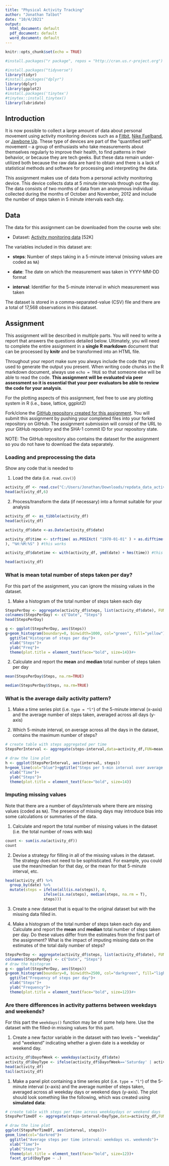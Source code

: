 ---
title: "Physical Activity Tracking"
author: "Jonathan Talbot"
date: "10/4/2021"
output:
  html_document: default
  pdf_document: default
  word_document: default
---

```{r setup, include=FALSE}
knitr::opts_chunk$set(echo = TRUE)

#install.packages("r package", repos = "http://cran.us.r-project.org")

#install.packages("tidyverse")
library(tidyr)
#install.packages("dplyr")
library(dplyr)
library(ggplot2)
#install.packages('tinytex')
#tinytex::install_tinytex()
library(lubridate)

```

## Introduction

It is now possible to collect a large amount of data about personal
movement using activity monitoring devices such as a
[Fitbit](http://www.fitbit.com), [Nike
Fuelband](http://www.nike.com/us/en_us/c/nikeplus-fuelband), or
[Jawbone Up](https://jawbone.com/up). These type of devices are part of
the "quantified self" movement -- a group of enthusiasts who take
measurements about themselves regularly to improve their health, to
find patterns in their behavior, or because they are tech geeks. But
these data remain under-utilized both because the raw data are hard to
obtain and there is a lack of statistical methods and software for
processing and interpreting the data.

This assignment makes use of data from a personal activity monitoring
device. This device collects data at 5 minute intervals through out the
day. The data consists of two months of data from an anonymous
individual collected during the months of October and November, 2012
and include the number of steps taken in 5 minute intervals each day.

## Data

The data for this assignment can be downloaded from the course web
site:

* Dataset: [Activity monitoring data](https://d396qusza40orc.cloudfront.net/repdata%2Fdata%2Factivity.zip) [52K]

The variables included in this dataset are:

* **steps**: Number of steps taking in a 5-minute interval (missing
    values are coded as `NA`)

* **date**: The date on which the measurement was taken in YYYY-MM-DD
    format

* **interval**: Identifier for the 5-minute interval in which
    measurement was taken




The dataset is stored in a comma-separated-value (CSV) file and there
are a total of 17,568 observations in this
dataset.


## Assignment

This assignment will be described in multiple parts. You will need to
write a report that answers the questions detailed below. Ultimately,
you will need to complete the entire assignment in a **single R
markdown** document that can be processed by **knitr** and be
transformed into an HTML file.

Throughout your report make sure you always include the code that you
used to generate the output you present. When writing code chunks in
the R markdown document, always use `echo = TRUE` so that someone else
will be able to read the code. **This assignment will be evaluated via
peer assessment so it is essential that your peer evaluators be able
to review the code for your analysis**.

For the plotting aspects of this assignment, feel free to use any
plotting system in R (i.e., base, lattice, ggplot2)

Fork/clone the [GitHub repository created for this
assignment](http://github.com/rdpeng/RepData_PeerAssessment1). You
will submit this assignment by pushing your completed files into your
forked repository on GitHub. The assignment submission will consist of
the URL to your GitHub repository and the SHA-1 commit ID for your
repository state.

NOTE: The GitHub repository also contains the dataset for the
assignment so you do not have to download the data separately.



### Loading and preprocessing the data

Show any code that is needed to

1. Load the data (i.e. `read.csv()`)
```{r 1 }
activity_df <- read.csv("C:/Users/Jonathan/Downloads/repdata_data_activity/activity.csv")
head(activity_df,6)
```
2. Process/transform the data (if necessary) into a format suitable for your analysis

```{r}
activity_df <- as_tibble(activity_df)
head(activity_df)
```

```{r 2}
activity_df$date <-as.Date(activity_df$date)

activity_df$time <- strftime( as.POSIXct( "1970-01-01" ) + as.difftime(activity_df$interval, units="mins" 
), "%H:%M:%S" ) #this works

activity_df$datetime <- with(activity_df, ymd(date) + hms(time)) #this works!

head(activity_df)

```




### What is mean total number of steps taken per day?

For this part of the assignment, you can ignore the missing values in
the dataset.

1. Make a histogram of the total number of steps taken each day

```{r 3}

StepsPerDay <- aggregate(activity_df$steps, list(activity_df$date), FUN=sum)
colnames(StepsPerDay) <- c("Date", "Steps")
head(StepsPerDay)

```
```{r 4}

g <- ggplot(StepsPerDay, aes(Steps))
g+geom_histogram(boundary=0, binwidth=1000, col="green", fill="yellow")+
  ggtitle("Histogram of steps per day")+
  xlab("Steps")+
  ylab("Freq")+
  theme(plot.title = element_text(face="bold", size=14))#+


```
2. Calculate and report the **mean** and **median** total number of steps taken per day

```{r 5}
mean(StepsPerDay$Steps, na.rm=TRUE)
```

```{r 6}
median(StepsPerDay$Steps, na.rm=TRUE)
```

### What is the average daily activity pattern?

1. Make a time series plot (i.e. `type = "l"`) of the 5-minute interval (x-axis) and the average number of steps taken, averaged across all days (y-axis)

2. Which 5-minute interval, on average across all the days in the dataset, contains the maximum number of steps?

```{r 7}

# create table with steps aggregated per time
StepsPerInterval <- aggregate(steps~interval,data=activity_df,FUN=mean,na.action=na.omit)

# draw the line plot
h <- ggplot(StepsPerInterval, aes(interval, steps))
h+geom_line(col="blue")+ggtitle("Steps per 5-min interval over average day")+
  xlab("Time")+
  ylab("Steps")+
  theme(plot.title = element_text(face="bold", size=14))


```
### Imputing missing values

Note that there are a number of days/intervals where there are missing
values (coded as `NA`). The presence of missing days may introduce
bias into some calculations or summaries of the data.

1. Calculate and report the total number of missing values in the dataset (i.e. the total number of rows with `NA`s)

```{r 8}
count <- sum(is.na(activity_df))
count
```

2. Devise a strategy for filling in all of the missing values in the dataset. The strategy does not need to be sophisticated. For example, you could use the mean/median for that day, or the mean for that 5-minute interval, etc.

```{r 9}
head(activity_df) %>% 
  group_by(date) %>% 
  mutate(steps = ifelse(all(is.na(steps)), 0,
                 ifelse(is.na(steps), median(steps, na.rm = T),
                 steps)))

```
3. Create a new dataset that is equal to the original dataset but with the missing data filled in.

4. Make a histogram of the total number of steps taken each day and Calculate and report the **mean** and **median** total number of steps taken per day. Do these values differ from the estimates from the first part of the assignment? What is the impact of imputing missing data on the estimates of the total daily number of steps?

```{r 10}

StepsPerDay <- aggregate(activity_df$steps, list(activity_df$date), FUN=sum)
colnames(StepsPerDay) <- c("Date", "Steps")
# draw the histogram
g <- ggplot(StepsPerDay, aes(Steps))
g+geom_histogram(boundary=0, binwidth=2500, col="darkgreen", fill="lightgreen")+
  ggtitle("Frequency of steps per day")+
  xlab("Steps")+
  ylab("Frequency")+
  theme(plot.title = element_text(face="bold", size=12))#+

```
### Are there differences in activity patterns between weekdays and weekends?

For this part the `weekdays()` function may be of some help here. Use
the dataset with the filled-in missing values for this part.

1. Create a new factor variable in the dataset with two levels -- "weekday" and "weekend" indicating whether a given date is a weekday or weekend day.

```{r 11}

activity_df$DayofWeek <- weekdays(activity_df$date)
activity_df$DayType <- ifelse(activity_df$DayofWeek=='Saturday' | activity_df$DayofWeek=='Sunday', 'weekend','weekday')
head(activity_df)
tail(activity_df)
```
1. Make a panel plot containing a time series plot (i.e. `type = "l"`) of the 5-minute interval (x-axis) and the average number of steps taken, averaged across all weekday days or weekend days (y-axis). The plot should look something like the following, which was created using **simulated data**:

```{r 12}

# create table with steps per time across weekdaydays or weekend days
StepsPerTimeDT <- aggregate(steps~interval+DayType,data=activity_df,FUN=mean,na.action=na.omit)

# draw the line plot
ggplot(StepsPerTimeDT, aes(interval, steps))+
geom_line(col="darkred")+
  ggtitle("Average steps per time interval: weekdays vs. weekends")+
  xlab("Time")+
  ylab("Steps")+
  theme(plot.title = element_text(face="bold", size=12))+
  facet_grid(DayType ~ .)


```
